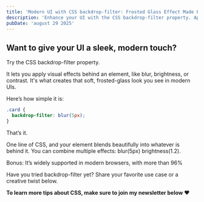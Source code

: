```yaml
---
title: 'Modern UI with CSS backdrop-filter: Frosted Glass Effect Made Easy'
description: 'Enhance your UI with the CSS backdrop-filter property. Apply blur, brightness, or contrast for sleek frosted-glass effects.'
pubDate: 'august 29 2025'
---
```



<Picture
  src="/short/08-2025/glassomorphism-backdrop-filter.gif"
  alt="CSS backdrop-filter creating a frosted glass card effect with background blur."
  width="400"
  height="600"
  style="margin: 2em auto 1em auto; display: block; border: 4px solid var(--border)"
/>

## Want to give your UI a sleek, modern touch?

Try the CSS backdrop-filter property.

It lets you apply visual effects behind an element, like blur, brightness, or contrast.
It's what creates that soft, frosted-glass look you see in modern UIs.

Here’s how simple it is:

```css
.card {
  backdrop-filter: blur(5px);
}
```

That’s it.

One line of CSS, and your element blends beautifully into whatever is behind it.
You can combine multiple effects: blur(5px) brightness(1.2).

Bonus: It’s widely supported in modern browsers, with more than 96%

Have you tried backdrop-filter yet?
Share your favorite use case or a creative twist below.

**To learn more tips about CSS, make sure to join my newsletter below ❤️**
